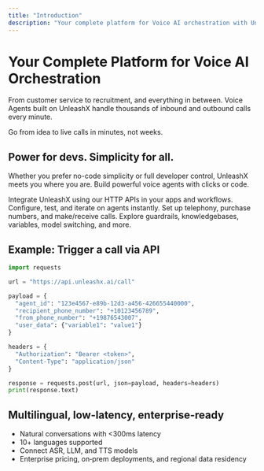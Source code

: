 ```yaml
---
title: "Introduction"
description: "Your complete platform for Voice AI orchestration with UnleashX"
---
```


# Your Complete Platform for Voice AI Orchestration

From customer service to recruitment, and everything in between. Voice Agents built on UnleashX handle thousands of inbound and outbound calls every minute.

<Card title="Get started" icon="rocket" href="/quickstart" horizontal>
  Go from idea to live calls in minutes, not weeks.
</Card>

## Power for devs. Simplicity for all.

Whether you prefer no-code simplicity or full developer control, UnleashX meets you where you are. Build powerful voice agents with clicks or code.

<Columns cols={2}>
  <Card title="API documentation" icon="terminal" href="/api-reference/introduction">
    Integrate UnleashX using our HTTP APIs in your apps and workflows.
  </Card>
  <Card title="Playground" icon="beaker" href="/playground/agent-setup">
    Configure, test, and iterate on agents instantly.
  </Card>
  <Card title="Phone calls" icon="phone" href="/phone-calls/supported-telephony">
    Set up telephony, purchase numbers, and make/receive calls.
  </Card>
  <Card title="Features" icon="puzzle-piece" href="/features/connect-providers">
    Explore guardrails, knowledgebases, variables, model switching, and more.
  </Card>
</Columns>

## Example: Trigger a call via API

```python
import requests

url = "https://api.unleashx.ai/call"

payload = {
  "agent_id": "123e4567-e89b-12d3-a456-426655440000",
  "recipient_phone_number": "+10123456789",
  "from_phone_number": "+19876543007",
  "user_data": {"variable1": "value1"}
}

headers = {
  "Authorization": "Bearer <token>",
  "Content-Type": "application/json"
}

response = requests.post(url, json=payload, headers=headers)
print(response.text)
```

## Multilingual, low-latency, enterprise-ready

- Natural conversations with <300ms latency
- 10+ languages supported
- Connect ASR, LLM, and TTS models
- Enterprise pricing, on‑prem deployments, and regional data residency
